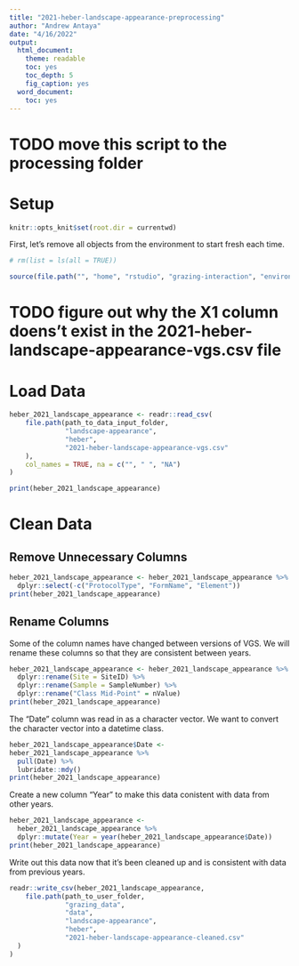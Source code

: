 ```yaml
---
title: "2021-heber-landscape-appearance-preprocessing"
author: "Andrew Antaya"
date: "4/16/2022"
output:
  html_document: 
    theme: readable
    toc: yes
    toc_depth: 5
    fig_caption: yes
  word_document:
    toc: yes
---
```


# TODO move this script to the processing folder

# Setup

```r
knitr::opts_knit$set(root.dir = currentwd)
```

First, let's remove all objects from the environment to start fresh each time.

```r
# rm(list = ls(all = TRUE))
```

```r
source(file.path("", "home", "rstudio", "grazing-interaction", "environment.R"))
```

# TODO figure out why the X1 column doens't exist in the 2021-heber-landscape-appearance-vgs.csv file

# Load Data

```r
heber_2021_landscape_appearance <- readr::read_csv(
    file.path(path_to_data_input_folder, 
              "landscape-appearance",
              "heber",
              "2021-heber-landscape-appearance-vgs.csv"
    ),
    col_names = TRUE, na = c("", " ", "NA")
)

print(heber_2021_landscape_appearance)
```

# Clean Data

## Remove Unnecessary Columns

```r
heber_2021_landscape_appearance <- heber_2021_landscape_appearance %>% 
  dplyr::select(-c("ProtocolType", "FormName", "Element"))
print(heber_2021_landscape_appearance)
```

## Rename Columns

Some of the column names have changed between versions of VGS. We will rename these columns so that they are consistent between years.

```r
heber_2021_landscape_appearance <- heber_2021_landscape_appearance %>% 
  dplyr::rename(Site = SiteID) %>% 
  dplyr::rename(Sample = SampleNumber) %>% 
  dplyr::rename("Class Mid-Point" = nValue)
print(heber_2021_landscape_appearance)
```

The "Date" column was read in as a character vector. We want to convert the character vector into a datetime class.

```r
heber_2021_landscape_appearance$Date <- 
heber_2021_landscape_appearance %>% 
  pull(Date) %>% 
  lubridate::mdy()
print(heber_2021_landscape_appearance)
```

Create a new column "Year" to make this data conistent with data from other years.

```r
heber_2021_landscape_appearance <- 
  heber_2021_landscape_appearance %>% 
  dplyr::mutate(Year = year(heber_2021_landscape_appearance$Date))
print(heber_2021_landscape_appearance)
```

Write out this data now that it's been cleaned up and is consistent with data from previous years.

```r
readr::write_csv(heber_2021_landscape_appearance,
    file.path(path_to_user_folder,
              "grazing_data",
              "data",
              "landscape-appearance",
              "heber",
              "2021-heber-landscape-appearance-cleaned.csv"
  )
)
```
